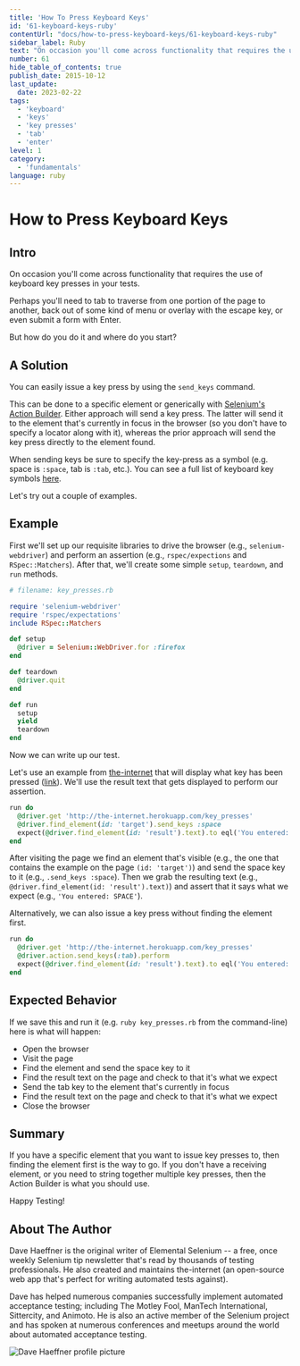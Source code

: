 ```yaml
---
title: 'How To Press Keyboard Keys'
id: '61-keyboard-keys-ruby'
contentUrl: "docs/how-to-press-keyboard-keys/61-keyboard-keys-ruby"
sidebar_label: Ruby
text: "On occasion you'll come across functionality that requires the use of keyboard key presses in your tests. Perhaps you'll need to tab to traverse from one portion of the page to another, back out of some kind of menu or overlay with the escape key, or even submit a form with Enter. But how do you do it and where do you start?"
number: 61
hide_table_of_contents: true
publish_date: 2015-10-12
last_update:
  date: 2023-02-22
tags:
  - 'keyboard'
  - 'keys'
  - 'key presses'
  - 'tab'
  - 'enter'
level: 1
category:
  - 'fundamentals'
language: ruby
---
```


# How to Press Keyboard Keys

## Intro

On occasion you'll come across functionality that requires the use of keyboard key presses in your tests.

Perhaps you'll need to tab to traverse from one portion of the page to another, back out of some kind of menu or overlay with the escape key, or even submit a form with Enter.

But how do you do it and where do you start?

## A Solution

You can easily issue a key press by using the `send_keys` command.

This can be done to a specific element or generically with [Selenium's Action Builder](https://www.selenium.dev/selenium/docs/api/rb/Selenium/WebDriver/ActionBuilder.html). Either approach will send a key press. The latter will send it to the element that's currently in focus in the browser (so you don't have to specify a locator along with it), whereas the prior approach will send the key press directly to the element found.

When sending keys be sure to specify the key-press as a symbol (e.g. space is `:space`, tab is `:tab`, etc.). You can see a full list of keyboard key symbols [here](https://github.com/SeleniumHQ/selenium/blob/master/rb/lib/selenium/webdriver/common/keys.rb).

Let's try out a couple of examples.

## Example

First we'll set up our requisite libraries to drive the browser (e.g., `selenium-webdriver`) and perform an assertion (e.g., `rspec/expections` and `RSpec::Matchers`). After that, we'll create some simple `setup`, `teardown`, and `run` methods.

```ruby
# filename: key_presses.rb

require 'selenium-webdriver'
require 'rspec/expectations'
include RSpec::Matchers

def setup
  @driver = Selenium::WebDriver.for :firefox
end

def teardown
  @driver.quit
end

def run
  setup
  yield
  teardown
end
```

Now we can write up our test.

Let's use an example from [the-internet](https://github.com/tourdedave/the-internet) that will display what key has been pressed ([link](http://the-internet.herokuapp.com/key_presses)). We'll use the result text that gets displayed to perform our assertion.

```ruby
run do
  @driver.get 'http://the-internet.herokuapp.com/key_presses'
  @driver.find_element(id: 'target').send_keys :space
  expect(@driver.find_element(id: 'result').text).to eql('You entered: SPACE')
end
```

After visiting the page we find an element that's visible (e.g., the one that contains the example on the page `(id: 'target')`) and send the space key to it (e.g., `.send_keys :space`). Then we grab the resulting text (e.g., `@driver.find_element(id: 'result').text)`) and assert that it says what we expect (e.g., `'You entered: SPACE'`).

Alternatively, we can also issue a key press without finding the element first.

```ruby
run do
  @driver.get 'http://the-internet.herokuapp.com/key_presses'
  @driver.action.send_keys(:tab).perform
  expect(@driver.find_element(id: 'result').text).to eql('You entered: TAB')
end
```

## Expected Behavior

If we save this and run it (e.g. `ruby key_presses.rb` from the command-line) here is what will happen:

+ Open the browser
+ Visit the page
+ Find the element and send the space key to it
+ Find the result text on the page and check to that it's what we expect
+ Send the tab key to the element that's currently in focus
+ Find the result text on the page and check to that it's what we expect
+ Close the browser

## Summary

If you have a specific element that you want to issue key presses to, then finding the element first is the way to go. If you don't have a receiving element, or you need to string together multiple key presses, then the Action Builder is what you should use.

Happy Testing!

## About The Author

Dave Haeffner is the original writer of Elemental Selenium -- a free, once weekly Selenium tip newsletter that's read by thousands of testing professionals. He also created and maintains the-internet (an open-source web app that's perfect for writing automated tests against).

Dave has helped numerous companies successfully implement automated acceptance testing; including The Motley Fool, ManTech International, Sittercity, and Animoto. He is also an active member of the Selenium project and has spoken at numerous conferences and meetups around the world about automated acceptance testing.

![Dave Haeffner profile picture](/img/authors/dave-haeffner.jpeg#author-img 'a title')

